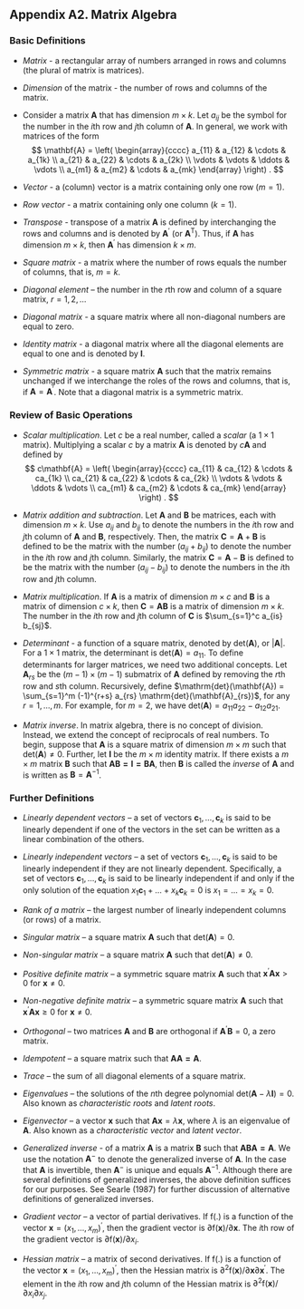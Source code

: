 

## Appendix A2. Matrix Algebra {-}

### Basic Definitions {-}

*   *Matrix* - a rectangular array of numbers arranged in rows and columns (the plural of matrix is matrices).

*   *Dimension* of the matrix - the number of rows and columns of the matrix.

*   Consider a matrix $\mathbf{A}$ that has dimension $m \times k$. Let $a_{ij}$ be the symbol for the number in the $i$th row and $j$th column of $\mathbf{A}$. In general, we work with matrices of the form
$$
\mathbf{A} = \left(
\begin{array}{cccc}
a_{11} & a_{12} & \cdots & a_{1k} \\
a_{21} & a_{22} & \cdots & a_{2k} \\
\vdots & \vdots & \ddots & \vdots \\
a_{m1} & a_{m2} & \cdots & a_{mk}
\end{array}
\right) .
$$

*   *Vector* - a (column) vector is a matrix containing only one row ($m=1$).

*   *Row vector* - a matrix containing only one column ($k=1$).

*   *Transpose* - transpose of a matrix $\mathbf{A}$ is defined by interchanging the rows and columns and is denoted by $\mathbf{A}^{\prime}$ (or $\mathbf{A}^{\mathrm{T}}$). Thus, if $\mathbf{A}$ has dimension $m \times k$, then $\mathbf{A}^{\prime}$ has dimension $k \times m$.

*   *Square matrix* - a matrix where the number of rows equals the number of columns, that is, $m=k$.

*   *Diagonal element* -- the number in the $r$th row and column of a square matrix, $r=1,2,\ldots$

*   *Diagonal matrix* - a square matrix where all non-diagonal numbers are equal to zero.

*   *Identity matrix* - a diagonal matrix where all the diagonal elements are equal to one and is denoted by $\mathbf{I}$.

*   *Symmetric matrix* - a square matrix $\mathbf{A}$ such that the matrix remains unchanged if we interchange the roles of the rows and columns, that is, if $\mathbf{A} = \mathbf{A}^{\prime}$. Note that a diagonal matrix is a symmetric matrix.

### Review of Basic Operations {-}

*   *Scalar multiplication*. Let $c$ be a real number, called a *scalar* (a $1 \times 1$ matrix). Multiplying a scalar $c$ by a matrix $\mathbf{A}$ is denoted by $c \mathbf{A}$ and defined by
$$
c\mathbf{A} = \left(
\begin{array}{cccc}
ca_{11} & ca_{12} & \cdots & ca_{1k} \\
ca_{21} & ca_{22} & \cdots & ca_{2k} \\
\vdots & \vdots & \ddots & \vdots \\
ca_{m1} & ca_{m2} & \cdots & ca_{mk}
\end{array}
\right) .
$$

*   *Matrix addition and subtraction*. Let $\mathbf{A}$ and $\mathbf{B}$ be matrices, each with dimension $m \times k$. Use $a_{ij}$ and $b_{ij}$ to denote the numbers in the $i$th row and $j$th column of $\mathbf{A}$ and $\mathbf{B}$, respectively. Then, the matrix $\mathbf{C} = \mathbf{A} + \mathbf{B}$ is defined to be the matrix with the number $(a_{ij} + b_{ij})$ to denote the number in the $i$th row and $j$th column. Similarly, the matrix $\mathbf{C} = \mathbf{A} - \mathbf{B}$ is defined to be the matrix with the number $(a_{ij} - b_{ij})$ to denote the numbers in the $i$th row and $j$th column.

*   *Matrix multiplication*. If $\mathbf{A}$ is a matrix of dimension $m \times c$ and $\mathbf{B}$ is a matrix of dimension $c \times k$, then $\mathbf{C} = \mathbf{A} \mathbf{B}$ is a matrix of dimension $m \times k$. The number in the $i$th row and $j$th column of $\mathbf{C}$ is $\sum_{s=1}^c a_{is} b_{sj}$.

*   *Determinant* - a function of a square matrix, denoted by $\mathrm{det}(\mathbf{A})$, or $|\mathbf{A}|$. For a $1 \times 1$ matrix, the determinant is $\mathrm{det}(\mathbf{A}) = a_{11}$. To define determinants for larger matrices, we need two additional concepts. Let $\mathbf{A}_{rs}$ be the $(m-1) \times (m-1)$ submatrix of $\mathbf{A}$ defined by removing the $r$th row and $s$th column. Recursively, define $\mathrm{det}(\mathbf{A}) = \sum_{s=1}^m (-1)^{r+s} a_{rs} \mathrm{det}(\mathbf{A}_{rs})$, for any $r=1,\ldots,m$. For example, for $m=2$, we have $\mathrm{det}(\mathbf{A}) = a_{11}a_{22} - a_{12}a_{21}$.

*   *Matrix inverse*. In matrix algebra, there is no concept of division. Instead, we extend the concept of reciprocals of real numbers. To begin, suppose that $\mathbf{A}$ is a square matrix of dimension $m \times m$ such that $\mathrm{det}(\mathbf{A}) \neq 0$. Further, let $\mathbf{I}$ be the $m \times m$ identity matrix. If there exists a $m \times m$ matrix $\mathbf{B}$ such that $\mathbf{AB = I = BA}$, then $\mathbf{B}$ is called the *inverse* of $\mathbf{A}$ and is written as $\mathbf{B} = \mathbf{A}^{-1}$.

### Further Definitions {-}

*   *Linearly dependent vectors* -- a set of vectors $\mathbf{c}_{1},\ldots,\mathbf{c}_{k}$ is said to be linearly dependent if one of the vectors in the set can be written as a linear combination of the others.

*   *Linearly independent vectors* -- a set of vectors $\mathbf{c}_{1},\ldots,\mathbf{c}_{k}$ is said to be linearly independent if they are not linearly dependent. Specifically, a set of vectors $\mathbf{c}_{1},\ldots,\mathbf{c}_{k}$ is said to be linearly independent if and only if the only solution of the equation $x_{1}\mathbf{c}_{1} + \ldots + x_{k}\mathbf{c}_{k} = 0$ is $x_{1} = \ldots = x_{k} = 0$.

*   *Rank of a matrix* -- the largest number of linearly independent columns (or rows) of a matrix.

*   *Singular matrix* -- a square matrix $\mathbf{A}$ such that $\mathrm{det}(\mathbf{A}) = 0$.

*   *Non-singular matrix* -- a square matrix $\mathbf{A}$ such that $\mathrm{det}(\mathbf{A}) \neq 0$.

*   *Positive definite matrix* -- a symmetric square matrix $\mathbf{A}$ such that $\mathbf{x}^{\prime}\mathbf{Ax} > 0$ for $\mathbf{x} \neq 0$.

*   *Non-negative definite matrix* -- a symmetric square matrix $\mathbf{A}$ such that $\mathbf{x}^{\prime}\mathbf{Ax} \geq 0$ for $\mathbf{x} \neq 0$.

*   *Orthogonal* -- two matrices $\mathbf{A}$ and $\mathbf{B}$ are orthogonal if $\mathbf{A}^{\prime}\mathbf{B} = 0$, a zero matrix.

*   *Idempotent* -- a square matrix such that $\mathbf{AA = A}$.

*   *Trace* -- the sum of all diagonal elements of a square matrix.

*   *Eigenvalues* -- the solutions of the $n$th degree polynomial $\mathrm{det}(\mathbf{A} - \lambda \mathbf{I}) = 0$. Also known as *characteristic roots* and *latent roots*.

*   *Eigenvector* -- a vector $\mathbf{x}$ such that $\mathbf{Ax} = \lambda \mathbf{x}$, where $\lambda$ is an eigenvalue of $\mathbf{A}$. Also known as a *characteristic vector* and *latent vector*.

*   *Generalized inverse* - of a matrix $\mathbf{A}$ is a matrix $\mathbf{B}$ such that $\mathbf{ABA = A}$. We use the notation $\mathbf{A}^{-}$ to denote the generalized inverse of $\mathbf{A}$. In the case that $\mathbf{A}$ is invertible, then $\mathbf{A}^{-}$ is unique and equals $\mathbf{A}^{-1}$. Although there are several definitions of generalized inverses, the above definition suffices for our purposes. See Searle (1987) for further discussion of alternative definitions of generalized inverses.

*   *Gradient vector* -- a vector of partial derivatives. If $\mathrm{f}(.)$ is a function of the vector $\mathbf{x} = (x_1,\ldots,x_m)^{\prime}$, then the gradient vector is $\partial \mathrm{f}(\mathbf{x})/\partial \mathbf{x}$. The $i$th row of the gradient vector is $\partial \mathrm{f}(\mathbf{x})/\partial x_i$.

*   *Hessian matrix* -- a matrix of second derivatives. If $\mathrm{f}(.)$ is a function of the vector $\mathbf{x} = (x_1,\ldots,x_m)^{\prime}$, then the Hessian matrix is $\partial^2 \mathrm{f}(\mathbf{x})/\partial \mathbf{x}\partial \mathbf{x}^{\prime}$. The element in the $i$th row and $j$th column of the Hessian matrix is $\partial^{2}\mathrm{f}(\mathbf{x})/\partial x_i\partial x_j$.
